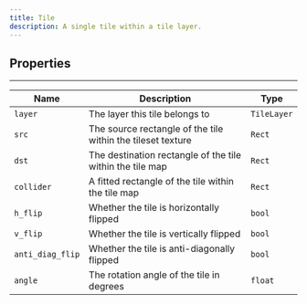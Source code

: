 ```yaml
---
title: Tile
description: A single tile within a tile layer.
---
```


## Properties
<hr style={{marginBottom: 0}} />

| Name | Description | Type |
| --- | --- | --- |
| `layer` | The layer this tile belongs to | `TileLayer` |
| `src` | The source rectangle of the tile within the tileset texture | `Rect` |
| `dst` | The destination rectangle of the tile within the tile map | `Rect` |
| `collider` | A fitted rectangle of the tile within the tile map | `Rect` |
| `h_flip` | Whether the tile is horizontally flipped | `bool` |
| `v_flip` | Whether the tile is vertically flipped | `bool` |
| `anti_diag_flip` | Whether the tile is anti-diagonally flipped | `bool` |
| `angle` | The rotation angle of the tile in degrees | `float` |
